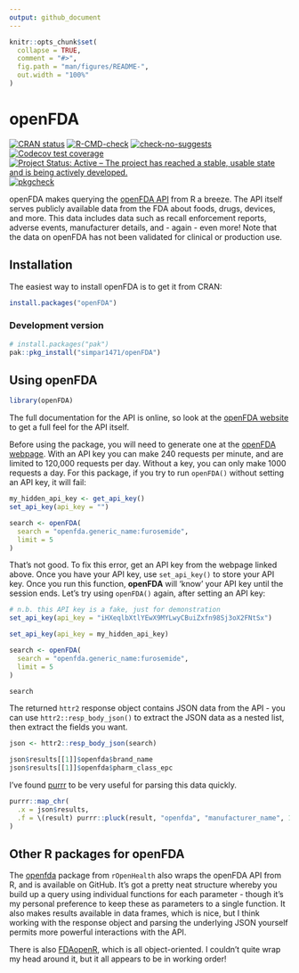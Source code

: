 ```yaml
---
output: github_document
---
```


<!-- README.md is generated from README.Rmd. Please edit that file -->

```r
knitr::opts_chunk$set(
  collapse = TRUE,
  comment = "#>",
  fig.path = "man/figures/README-",
  out.width = "100%"
)
```

# openFDA

<!-- badges: start -->
[![CRAN status](https://www.r-pkg.org/badges/version/openFDA)](https://CRAN.R-project.org/package=openFDA)
[![R-CMD-check](https://github.com/simpar1471/openFDA/actions/workflows/R-CMD-check.yaml/badge.svg)](https://github.com/simpar1471/openFDA/actions/workflows/R-CMD-check.yaml)
[![check-no-suggests](https://github.com/simpar1471/openFDA/actions/workflows/check-no-suggests.yaml/badge.svg)](https://github.com/simpar1471/openFDA/actions/workflows/check-no-suggests.yaml)
[![Codecov test coverage](https://codecov.io/gh/simpar1471/openFDA/graph/badge.svg)](https://app.codecov.io/gh/simpar1471/openFDA)
[![Project Status: Active – The project has reached a stable, usable state and is being actively developed.](https://www.repostatus.org/badges/latest/active.svg)](https://www.repostatus.org/#active)
[![pkgcheck](https://github.com/simpar1471/openFDA/workflows/pkgcheck/badge.svg)](https://github.com/simpar1471/openFDA/actions?query=workflow%3Apkgcheck)
<!-- badges: end -->

openFDA makes querying the [openFDA API](https://open.fda.gov/apis/) from R a breeze.
The API itself serves publicly available data from the FDA about foods, drugs, devices, and more.
This data includes data such as recall enforcement reports, adverse events, manufacturer details, and - again - even more!
Note that the data on openFDA has not been validated for clinical or production use.

## Installation

The easiest way to install openFDA is to get it from CRAN:
```r
install.packages("openFDA")
```

### Development version
```r
# install.packages("pak")
pak::pkg_install("simpar1471/openFDA")
```

## Using openFDA
```r
library(openFDA)
```

The full documentation for the API is online, so look at the [openFDA 
website](https://open.fda.gov/apis/) to get a full feel for the API itself.

Before using the package, you will need to generate one at the [openFDA webpage](https://open.fda.gov/apis/authentication/).
With an API key you can make 240 requests per minute, and are limited to 120,000 requests per day.
Without a key, you can only make 1000 requests a day.
For this package, if you try to run `openFDA()` without setting an API key, it will fail:

```r
my_hidden_api_key <- get_api_key()
set_api_key(api_key = "")
```

```r
search <- openFDA(
  search = "openfda.generic_name:furosemide",
  limit = 5
)
```

That's not good.
To fix this error, get an API key from the webpage linked above.
Once you have your API key, use `set_api_key()` to store your API key.
Once you run this function, **openFDA** will 'know' your API key until the session ends.
Let's try using `openFDA()` again, after setting an API key:

```r
# n.b. this API key is a fake, just for demonstration
set_api_key(api_key = "iHXeqlbXtlYEwX9MYLwyCBuiZxfn98Sj3oX2FNtSx")
```

```r
set_api_key(api_key = my_hidden_api_key)
```

```r
search <- openFDA(
  search = "openfda.generic_name:furosemide",
  limit = 5
)

search
```

The returned `httr2` response object contains JSON data from the API - you can use `httr2::resp_body_json()` to extract the JSON data as a nested list, then extract the fields you want.

```r
json <- httr2::resp_body_json(search)

json$results[[1]]$openfda$brand_name
json$results[[1]]$openfda$pharm_class_epc
```

I've found [purrr](https://purrr.tidyverse.org/) to be very useful for parsing this data quickly.

```r
purrr::map_chr(
  .x = json$results, 
  .f = \(result) purrr::pluck(result, "openfda", "manufacturer_name", 1)
)
```

## Other R packages for openFDA

The [openfda](https://github.com/rOpenHealth/openfda) package from `rOpenHealth` also wraps the openFDA API from R, and is available on GitHub.
It's got a pretty neat structure whereby you build up a query using individual functions for each parameter - though it's my personal preference to keep these as parameters to a single function.
It also makes results available in data frames, which is nice, but I think working with the response object and parsing the underlying JSON yourself permits more powerful interactions with the API.

There is also [FDAopenR](https://github.com/ck2136/FDAopenR/), which is all object-oriented.
I couldn't quite wrap my head around it, but it all appears to be in working order!
